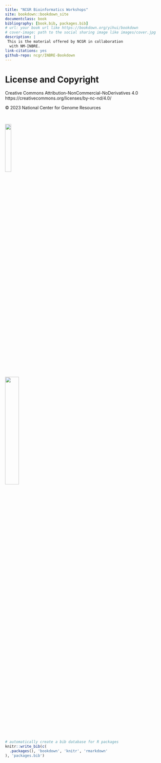 ```yaml
--- 
title: "NCGR Bioinformatics Workshops"
site: bookdown::bookdown_site
documentclass: book
bibliography: [book.bib, packages.bib]
# url: your book url like https://bookdown.org/yihui/bookdown
# cover-image: path to the social sharing image like images/cover.jpg
description: |
 This is the material offered by NCGR in collaboration
  with NM-INBRE.
link-citations: yes
github-repo: ncgr/INBRE-Bookdown
---
```



# License and Copyright{-}

Creative Commons Attribution-NonCommercial-NoDerivatives 4.0
https://creativecommons.org/licenses/by-nc-nd/4.0/

© 2023 National Center for Genome Resources

<br>

![](./Figures/INBRE_Logo_Grad_transparent-2019.png){width=20%} 

<br>

![](./Figures/ncgr.png){width=30%} 



```r
# automatically create a bib database for R packages
knitr::write_bib(c(
  .packages(), 'bookdown', 'knitr', 'rmarkdown'
), 'packages.bib')
```
